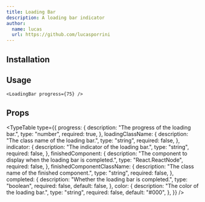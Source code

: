 ```yaml
---
title: Loading Bar
description: A loading bar indicator
author:
  name: lucas
  url: https://github.com/lucasporrini
---
```


<ComponentPreview name="loading-bar-demo" />

## Installation

<ComponentInstallation name="loading-bar" />

## Usage

```tsx
<LoadingBar progress={75} />
```

## Props

<TypeTable
  type={{
    progress: {
      description: "The progress of the loading bar.",
      type: "number",
      required: true,
    },
    loadingClassName: {
      description: "The class name of the loading bar.",
      type: "string",
      required: false,
    },
    indicator: {
      description: "The indicator of the loading bar.",
      type: "string",
      required: false,
    },
    finishedComponent: {
      description:
        "The component to display when the loading bar is completed.",
      type: "React.ReactNode",
      required: false,
    },
    finishedComponentClassName: {
      description: "The class name of the finished component.",
      type: "string",
      required: false,
    },
    completed: {
      description: "Whether the loading bar is completed.",
      type: "boolean",
      required: false,
      default: false,
    },
    color: {
      description: "The color of the loading bar.",
      type: "string",
      required: false,
      default: "#000",
    },
  }}
/>
